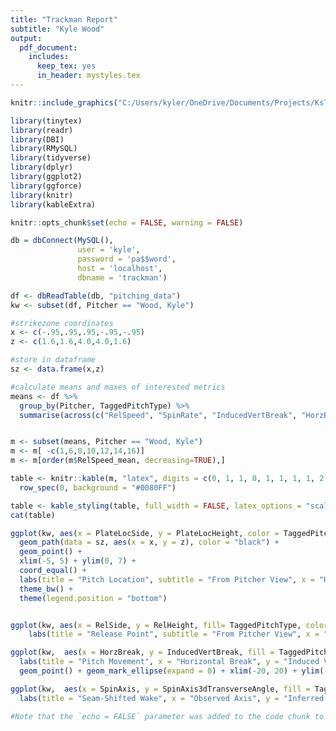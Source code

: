 ---
title: "Trackman Report" 
subtitle: "Kyle Wood"
output:
  pdf_document:
    includes:
      keep_tex: yes 
      in_header: mystyles.tex
---

```{r echo=FALSE, out.width="25%", out.height="25%", fig.align='center'}
knitr::include_graphics("C:/Users/kyler/OneDrive/Documents/Projects/KsTrackmanApp/KsBannerLogo.png")
```


```{r setup, echo=FALSE, include=FALSE}
library(tinytex)
library(readr)
library(DBI)
library(RMySQL)
library(tidyverse)
library(dplyr)
library(ggplot2)
library(ggforce)
library(knitr)
library(kableExtra)

knitr::opts_chunk$set(echo = FALSE, warning = FALSE)

db = dbConnect(MySQL(),
               user = 'kyle',
               password = 'pa$$word',
               host = 'localhost',
               dbname = 'trackman')

df <- dbReadTable(db, "pitching_data")
kw <- subset(df, Pitcher == "Wood, Kyle")

#strikezone coordinates
x <- c(-.95,.95,.95,-.95,-.95)
z <- c(1.6,1.6,4.0,4.0,1.6)

#store in dataframe
sz <- data.frame(x,z)

#calculate means and maxes of interested metrics
means <- df %>%
  group_by(Pitcher, TaggedPitchType) %>%
  summarise(across(c("RelSpeed", "SpinRate", "InducedVertBreak", "HorzBreak", "Extension", "VertApprAngle", "SpinAxis3dSpinEfficiency"), list(mean = mean, max = max)))


m <- subset(means, Pitcher == "Wood, Kyle")
m <- m[ -c(1,6,8,10,12,14,16)]
m <- m[order(m$RelSpeed_mean, decreasing=TRUE),]

```

```{r table, echo = FALSE, results='asis'}
table <- knitr::kable(m, "latex", digits = c(0, 1, 1, 0, 1, 1, 1, 1, 2), col.names = c('Pitch Type', 'Avg Velocity', ' Max Velocity','Spin Rate', 'IVB', 'HB', 'Extension', "VAA", "Spin Efficiency"), align = "c", caption = "Pitch Metrics")  %>% 
  row_spec(0, background = "#0080FF")

table <- kable_styling(table, full_width = FALSE, latex_options = "scale_down", position = "left")
cat(table)
```

<!-- You can also embed plots, for example: -->

```{r plots, echo=FALSE, out.width="50%", out.height="50%"}
ggplot(kw, aes(x = PlateLocSide, y = PlateLocHeight, color = TaggedPitchType)) + 
  geom_path(data = sz, aes(x = x, y = z), color = "black") +
  geom_point() +
  xlim(-5, 5) + ylim(0, 7) +
  coord_equal() +
  labs(title = "Pitch Location", subtitle = "From Pitcher View", x = "Horizontal Location", y = "Vertical Location") +
  theme_bw() +
  theme(legend.position = "bottom")


ggplot(kw, aes(x = RelSide, y = RelHeight, fill= TaggedPitchType, color = TaggedPitchType)) + 
    labs(title = "Release Point", subtitle = "From Pitcher View", x = "Release Side", y = "Release Height") + geom_point() + xlim(-3, 3) + ylim(0, 7) + theme(legend.position = "bottom") + theme_bw() + theme(legend.position = "bottom")

ggplot(kw,  aes(x = HorzBreak, y = InducedVertBreak, fill = TaggedPitchType, color = TaggedPitchType)) + 
  labs(title = "Pitch Movement", x = "Horizontal Break", y = "Induced Vertical Break") + 
  geom_point() + geom_mark_ellipse(expand = 0) + xlim(-20, 20) + ylim(-25, 25) + theme(legend.position = "bottom") + theme_bw() + theme(legend.position = "bottom")

ggplot(kw,  aes(x = SpinAxis, y = SpinAxis3dTransverseAngle, fill = TaggedPitchType, color = TaggedPitchType)) +
  labs(title = "Seam-Shifted Wake", x = "Observed Axis", y = "Inferred Axis") + geom_mark_ellipse(expand = 0) + geom_abline(slope=1, intercept=0) +geom_point() + geom_segment(xend = kw$SpinAxis, yend = kw$SpinAxis3dTransverseAngle) + xlim(0, 350) + ylim(0, 350) + theme_bw() + theme(legend.position = "bottom")

#Note that the `echo = FALSE` parameter was added to the code chunk to prevent printing of the R code that generated the plot. -->
```